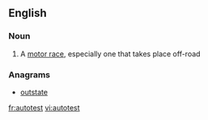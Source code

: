 ==English==

===Noun===
{{en-noun}}

# {{British}} A [[motor race]], especially one that takes place off-road

===Anagrams===
* [[outstate#English|outstate]]

[[fr:autotest]]
[[vi:autotest]]